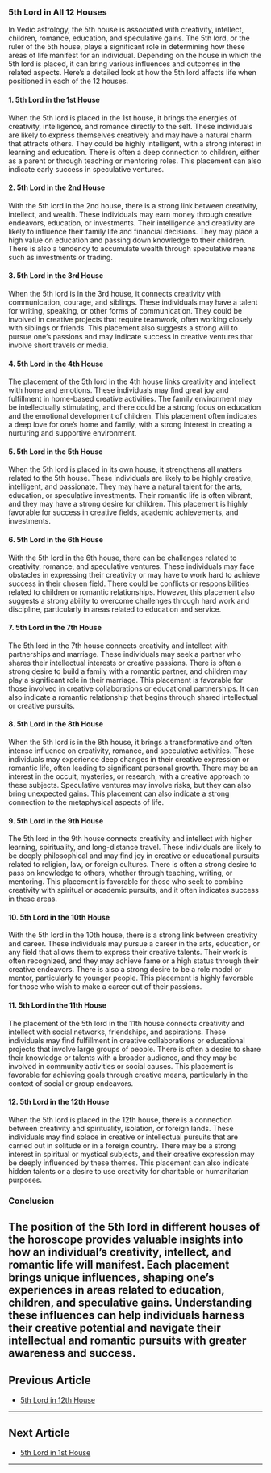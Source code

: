 ### 5th Lord in All 12 Houses

In Vedic astrology, the 5th house is associated with creativity, intellect, children, romance, education, and speculative gains. The 5th lord, or the ruler of the 5th house, plays a significant role in determining how these areas of life manifest for an individual. Depending on the house in which the 5th lord is placed, it can bring various influences and outcomes in the related aspects. Here’s a detailed look at how the 5th lord affects life when positioned in each of the 12 houses.

#### 1. **5th Lord in the 1st House**
When the 5th lord is placed in the 1st house, it brings the energies of creativity, intelligence, and romance directly to the self. These individuals are likely to express themselves creatively and may have a natural charm that attracts others. They could be highly intelligent, with a strong interest in learning and education. There is often a deep connection to children, either as a parent or through teaching or mentoring roles. This placement can also indicate early success in speculative ventures.

#### 2. **5th Lord in the 2nd House**
With the 5th lord in the 2nd house, there is a strong link between creativity, intellect, and wealth. These individuals may earn money through creative endeavors, education, or investments. Their intelligence and creativity are likely to influence their family life and financial decisions. They may place a high value on education and passing down knowledge to their children. There is also a tendency to accumulate wealth through speculative means such as investments or trading.

#### 3. **5th Lord in the 3rd House**
When the 5th lord is in the 3rd house, it connects creativity with communication, courage, and siblings. These individuals may have a talent for writing, speaking, or other forms of communication. They could be involved in creative projects that require teamwork, often working closely with siblings or friends. This placement also suggests a strong will to pursue one’s passions and may indicate success in creative ventures that involve short travels or media.

#### 4. **5th Lord in the 4th House**
The placement of the 5th lord in the 4th house links creativity and intellect with home and emotions. These individuals may find great joy and fulfillment in home-based creative activities. The family environment may be intellectually stimulating, and there could be a strong focus on education and the emotional development of children. This placement often indicates a deep love for one’s home and family, with a strong interest in creating a nurturing and supportive environment.

#### 5. **5th Lord in the 5th House**
When the 5th lord is placed in its own house, it strengthens all matters related to the 5th house. These individuals are likely to be highly creative, intelligent, and passionate. They may have a natural talent for the arts, education, or speculative investments. Their romantic life is often vibrant, and they may have a strong desire for children. This placement is highly favorable for success in creative fields, academic achievements, and investments.

#### 6. **5th Lord in the 6th House**
With the 5th lord in the 6th house, there can be challenges related to creativity, romance, and speculative ventures. These individuals may face obstacles in expressing their creativity or may have to work hard to achieve success in their chosen field. There could be conflicts or responsibilities related to children or romantic relationships. However, this placement also suggests a strong ability to overcome challenges through hard work and discipline, particularly in areas related to education and service.

#### 7. **5th Lord in the 7th House**
The 5th lord in the 7th house connects creativity and intellect with partnerships and marriage. These individuals may seek a partner who shares their intellectual interests or creative passions. There is often a strong desire to build a family with a romantic partner, and children may play a significant role in their marriage. This placement is favorable for those involved in creative collaborations or educational partnerships. It can also indicate a romantic relationship that begins through shared intellectual or creative pursuits.

#### 8. **5th Lord in the 8th House**
When the 5th lord is in the 8th house, it brings a transformative and often intense influence on creativity, romance, and speculative activities. These individuals may experience deep changes in their creative expression or romantic life, often leading to significant personal growth. There may be an interest in the occult, mysteries, or research, with a creative approach to these subjects. Speculative ventures may involve risks, but they can also bring unexpected gains. This placement can also indicate a strong connection to the metaphysical aspects of life.

#### 9. **5th Lord in the 9th House**
The 5th lord in the 9th house connects creativity and intellect with higher learning, spirituality, and long-distance travel. These individuals are likely to be deeply philosophical and may find joy in creative or educational pursuits related to religion, law, or foreign cultures. There is often a strong desire to pass on knowledge to others, whether through teaching, writing, or mentoring. This placement is favorable for those who seek to combine creativity with spiritual or academic pursuits, and it often indicates success in these areas.

#### 10. **5th Lord in the 10th House**
With the 5th lord in the 10th house, there is a strong link between creativity and career. These individuals may pursue a career in the arts, education, or any field that allows them to express their creative talents. Their work is often recognized, and they may achieve fame or a high status through their creative endeavors. There is also a strong desire to be a role model or mentor, particularly to younger people. This placement is highly favorable for those who wish to make a career out of their passions.

#### 11. **5th Lord in the 11th House**
The placement of the 5th lord in the 11th house connects creativity and intellect with social networks, friendships, and aspirations. These individuals may find fulfillment in creative collaborations or educational projects that involve large groups of people. There is often a desire to share their knowledge or talents with a broader audience, and they may be involved in community activities or social causes. This placement is favorable for achieving goals through creative means, particularly in the context of social or group endeavors.

#### 12. **5th Lord in the 12th House**
When the 5th lord is placed in the 12th house, there is a connection between creativity and spirituality, isolation, or foreign lands. These individuals may find solace in creative or intellectual pursuits that are carried out in solitude or in a foreign country. There may be a strong interest in spiritual or mystical subjects, and their creative expression may be deeply influenced by these themes. This placement can also indicate hidden talents or a desire to use creativity for charitable or humanitarian purposes.

### Conclusion
The position of the 5th lord in different houses of the horoscope provides valuable insights into how an individual’s creativity, intellect, and romantic life will manifest. Each placement brings unique influences, shaping one’s experiences in areas related to education, children, and speculative gains. Understanding these influences can help individuals harness their creative potential and navigate their intellectual and romantic pursuits with greater awareness and success.
---

## Previous Article
- [5th Lord in 12th House](/blogs-md/1005_5th_Lord_in_all_Houses/100512_5th_Lord_in_12th_House.md)

---

## Next Article
- [5th Lord in 1st House](/blogs-md/1005_5th_Lord_in_all_Houses/100501_5th_Lord_in_1st_House.md)

---
